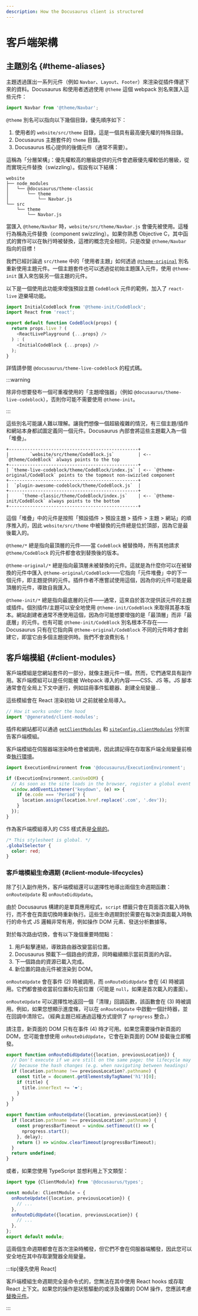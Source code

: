 ```yaml
---
description: How the Docusaurus client is structured
---
```


# 客戶端架構

## 主題別名 {#theme-aliases}

主題透過匯出一系列元件（例如 `Navbar`、`Layout`、`Footer`）來渲染從插件傳遞下來的資料。Docusaurus 和使用者透過使用 `@theme` 這個 webpack 別名來匯入這些元件：

```js
import Navbar from '@theme/Navbar';
```

`@theme` 別名可以指向以下幾個目錄，優先順序如下：

1. 使用者的 `website/src/theme` 目錄，這是一個具有最高優先權的特殊目錄。
2. Docusaurus 主題套件的 `theme` 目錄。
3. Docusaurus 核心提供的後備元件（通常不需要）。

這稱為「分層架構」：優先權較高的層級提供的元件會遮蔽優先權較低的層級，從而實現元件替換（swizzling）。假設有以下結構：

```
website
├── node_modules
│   └── @docusaurus/theme-classic
│       └── theme
│           └── Navbar.js
└── src
    └── theme
        └── Navbar.js
```

當匯入 `@theme/Navbar` 時，`website/src/theme/Navbar.js` 會優先被使用。這種行為稱為元件替換（component swizzling）。如果你熟悉 Objective C，其中函式的實作可以在執行時被替換，這裡的概念完全相同，只是改變 `@theme/Navbar` 指向的目標！

我們已經討論過 `src/theme` 中的「使用者主題」如何透過 [`@theme-original`](../swizzling.mdx#wrapping) 別名重新使用主題元件。一個主題套件也可以透過從初始主題匯入元件，使用 `@theme-init` 匯入來包裝另一個主題的元件。

以下是一個使用此功能來增強預設主題 `CodeBlock` 元件的範例，加入了 `react-live` 遊樂場功能。

```js
import InitialCodeBlock from '@theme-init/CodeBlock';
import React from 'react';

export default function CodeBlock(props) {
  return props.live ? (
    <ReactLivePlayground {...props} />
  ) : (
    <InitialCodeBlock {...props} />
  );
}
```

詳情請參閱 `@docusaurus/theme-live-codeblock` 的程式碼。

:::warning

除非你想要發布一個可重複使用的「主題增強器」（例如 `@docusaurus/theme-live-codeblock`），否則你可能不需要使用 `@theme-init`。

:::

這些別名可能讓人難以理解。讓我們想像一個超級複雜的情況，有三個主題/插件和網站本身都試圖定義同一個元件。Docusaurus 內部會將這些主題載入為一個「堆疊」。

```text
+-------------------------------------------------+
|        `website/src/theme/CodeBlock.js`         | <-- `@theme/CodeBlock` always points to the top
+-------------------------------------------------+
| `theme-live-codeblock/theme/CodeBlock/index.js` | <-- `@theme-original/CodeBlock` points to the topmost non-swizzled component
+-------------------------------------------------+
|  `plugin-awesome-codeblock/theme/CodeBlock.js`  |
+-------------------------------------------------+
|     `theme-classic/theme/CodeBlock/index.js`    | <-- `@theme-init/CodeBlock` always points to the bottom
+-------------------------------------------------+
```

這個「堆疊」中的元件是按照「預設插件 > 預設主題 > 插件 > 主題 > 網站」的順序推入的，因此 `website/src/theme` 中被替換的元件總是位於頂部，因為它是最後載入的。

`@theme/*` 總是指向最頂層的元件——當 `CodeBlock` 被替換時，所有其他請求 `@theme/CodeBlock` 的元件都會收到替換後的版本。

`@theme-original/*` 總是指向最頂層未被替換的元件。這就是為什麼你可以在被替換的元件中匯入 `@theme-original/CodeBlock`——它指向「元件堆疊」中的下一個元件，即主題提供的元件。插件作者不應嘗試使用這個，因為你的元件可能是最頂層的元件，導致自我匯入。

`@theme-init/*` 總是指向最底層的元件——通常，這來自於首次提供該元件的主題或插件。個別插件/主題可以安全地使用 `@theme-init/CodeBlock` 來取得其基本版本。網站創建者通常不應使用這個，因為你可能想要增強的是「最頂層」而非「最底層」的元件。也有可能 `@theme-init/CodeBlock` 別名根本不存在——Docusaurus 只有在它指向與 `@theme-original/CodeBlock` 不同的元件時才會創建它，即當它由多個主題提供時。我們不會浪費別名！

## 客戶端模組 {#client-modules}

客戶端模組是您網站套件的一部分，就像主題元件一樣。然而，它們通常具有副作用。客戶端模組可以是任何能被 Webpack 導入的內容——CSS、JS 等。JS 腳本通常會在全局上下文中運行，例如註冊事件監聽器、創建全局變量...

這些模組會在 React 渲染初始 UI 之前就被全局導入。

```js title="@docusaurus/core/App.tsx"
// How it works under the hood
import '@generated/client-modules';
```

插件和網站都可以通過 [`getClientModules`](../api/plugin-methods/lifecycle-apis.mdx#getClientModules) 和 [`siteConfig.clientModules`](../api/docusaurus.config.js.mdx#clientModules) 分別宣告客戶端模組。

客戶端模組在伺服器端渲染時也會被調用，因此請記得在存取客戶端全局變量前檢查[執行環境](./ssg.mdx#escape-hatches)。

```js title="mySiteGlobalJs.js"
import ExecutionEnvironment from '@docusaurus/ExecutionEnvironment';

if (ExecutionEnvironment.canUseDOM) {
  // As soon as the site loads in the browser, register a global event listener
  window.addEventListener('keydown', (e) => {
    if (e.code === 'Period') {
      location.assign(location.href.replace('.com', '.dev'));
    }
  });
}
```

作為客戶端模組導入的 CSS 樣式表是[全局的](../styling-layout.mdx#global-styles)。

```css title="mySiteGlobalCss.css"
/* This stylesheet is global. */
.globalSelector {
  color: red;
}
```

### 客戶端模組生命週期 {#client-module-lifecycles}

除了引入副作用外，客戶端模組還可以選擇性地導出兩個生命週期函數：`onRouteUpdate` 和 `onRouteDidUpdate`。

由於 Docusaurus 構建的是單頁應用程式，`script` 標籤只會在頁面首次載入時執行，而不會在頁面切換時重新執行。這些生命週期對於需要在每次新頁面載入時執行的命令式 JS 邏輯非常有用，例如操作 DOM 元素、發送分析數據等。

對於每次路由切換，會有以下幾個重要時間點：

1. 用戶點擊連結，導致路由器改變當前位置。
2. Docusaurus 預載下一個路由的資源，同時繼續顯示當前頁面的內容。
3. 下一個路由的資源已載入完成。
4. 新位置的路由元件被渲染到 DOM。

`onRouteUpdate` 會在事件 (2) 時被調用，而 `onRouteDidUpdate` 會在 (4) 時被調用。它們都會接收當前位置和先前位置（可能是 `null`，如果是首次載入的畫面）。

`onRouteUpdate` 可以選擇性地返回一個「清理」回調函數，該函數會在 (3) 時被調用。例如，如果您想顯示進度條，可以在 `onRouteUpdate` 中啟動一個計時器，並在回調中清除它。（經典主題已經通過這種方式提供了 `nprogress` 整合。）

請注意，新頁面的 DOM 只有在事件 (4) 時才可用。如果您需要操作新頁面的 DOM，您可能會想使用 `onRouteDidUpdate`，它會在新頁面的 DOM 掛載後立即觸發。

```js title="myClientModule.js"
export function onRouteDidUpdate({location, previousLocation}) {
  // Don't execute if we are still on the same page; the lifecycle may be fired
  // because the hash changes (e.g. when navigating between headings)
  if (location.pathname !== previousLocation?.pathname) {
    const title = document.getElementsByTagName('h1')[0];
    if (title) {
      title.innerText += '❤️';
    }
  }
}

export function onRouteUpdate({location, previousLocation}) {
  if (location.pathname !== previousLocation?.pathname) {
    const progressBarTimeout = window.setTimeout(() => {
      nprogress.start();
    }, delay);
    return () => window.clearTimeout(progressBarTimeout);
  }
  return undefined;
}
```

或者，如果您使用 TypeScript 並想利用上下文類型：

```ts title="myClientModule.ts"
import type {ClientModule} from '@docusaurus/types';

const module: ClientModule = {
  onRouteUpdate({location, previousLocation}) {
    // ...
  },
  onRouteDidUpdate({location, previousLocation}) {
    // ...
  },
};
export default module;
```

這兩個生命週期都會在首次渲染時觸發，但它們不會在伺服器端觸發，因此您可以安全地在其中存取瀏覽器全局變量。

:::tip[優先使用 React]

客戶端模組生命週期完全是命令式的，您無法在其中使用 React hooks 或存取 React 上下文。如果您的操作是狀態驅動的或涉及複雜的 DOM 操作，您應該考慮[替換元件](../swizzling.mdx)。

:::